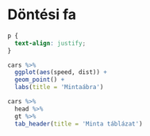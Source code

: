 # Döntési fa {#Chapter-2}

```css
p {
  text-align: justify;
}
```

```r
cars %>% 
  ggplot(aes(speed, dist)) +
  geom_point() +
  labs(title = 'Mintaábra')
```

```r
cars %>% 
  head %>% 
  gt %>% 
  tab_header(title = 'Minta táblázat')
```

